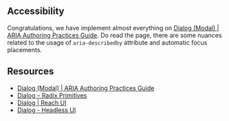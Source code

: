 ## Accessibility

Congratulations, we have implement almost everything on [Dialog (Modal) | ARIA Authoring Practices Guide](https://www.w3.org/WAI/ARIA/apg/patterns/dialog-modal/). Do read the page, there are some nuances related to the usage of `aria-describedby` attribute and automatic focus placements.

## Resources

- [Dialog (Modal) | ARIA Authoring Practices Guide](https://www.w3.org/WAI/ARIA/apg/patterns/dialog-modal/)
- [Dialog – Radix Primitives](https://www.radix-ui.com/primitives/docs/components/dialog)
- [Dialog | Reach UI](https://reach.tech/dialog)
- [Dialog - Headless UI](https://headlessui.com/react/dialog)

